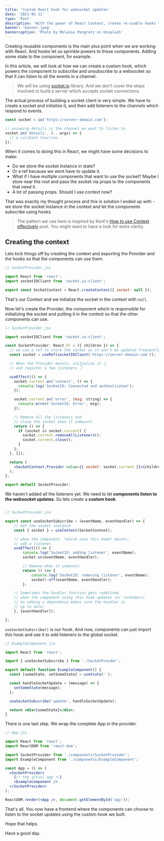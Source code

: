 ```yaml
---
title: 'Custom React hook for websocket updates'
date: '2021-05-11'
type: 'Post'
description: 'With the power of React Context, create re-usable hooks to give your components the ability to listen to websocket events.'
banner: 'banner.jpeg'
bannercaption: 'Photo by Melanie Pongratz on Unsplash'
---
```


Creating reusable components is the main plus point when we are working with React. And hooks let us sprinkle powers to those components. Adding some state to the component, for example.

In this article, we will look at how we can create a custom hook, which powers the component to subscribe and unsubscribe to a websocket so that it can listen to all the events in a channel.

> We will be using [socket.io](https://socket.io/docs/v4/) library. And we don't cover the steps involved to build a server which accepts socket connections.

The actual process of building a socket client is very simple. We have to create a socket and initialize it, and then add listeners to the channels which respond to events.

```js
const socket = io('https://server-domain.com');

// assuming details is the channel we want to listen to
socket.on('details', (...args) => {
  // a callback function
});
```

When it comes to doing this in React, we might have some decisions to make:

- Do we store the socket instance in state?
- Or a ref because we wont have to update it.
- What if I have multiple components that want to use the socket? Maybe I store near the root and pass the socket via props to the components that need it.
- A lot of passing props. Should I use context now?

That was exactly my thought process and this is solution I ended up with - we store the socket instance in the context and let the components subscribe using hooks.

> The pattern we use here is inspired by Kent's [How to use Context effectively](https://kentcdodds.com/blog/how-to-use-react-context-effectively) post. You might want to have a look for extra clarity.

## Creating the context

Lets kick things off by creating the context and exporting the Provider and the hooks so that the components can use them.

```jsx
// SocketProvider.jsx

import React from 'react';
import socketIOClient from 'socket.io-client';

export const SocketContext = React.createContext({ socket: null });
```

That's our Context and we initialize the socket in the context with `null`.

Now let's create the Provider, the component which is responsible for initializing the socket and putting it in the context so that the other components can use.

```jsx
// SocketProvider.jsx

import socketIOClient from 'socket.io-client';

const SocketProvider: React.FC = ({ children }) => {
  // we use a ref to store the socket as it won't be updated frequently
  const socket = useRef(socketIOClient('https://server-domain.com'));

  // When the Provider mounts, initialize it 👆
  // and register a few listeners 👇

  useEffect(() => {
    socket.current.on('connect', () => {
      console.log('SocketIO: Connected and authenticated');
    });

    socket.current.on('error', (msg: string) => {
      console.error('SocketIO: Error', msg);
    });

    // Remove all the listeners and
    // close the socket when it unmounts
    return () => {
      if (socket && socket.current) {
        socket.current.removeAllListeners();
        socket.current.close();
      }
    };
  }, []);

  return (
    <SocketContext.Provider value={{ socket: socket.current }}>{children}</SocketContext.Provider>
  );
};

export default SocketProvider;
```

We haven't added all the listeners yet. We need to let **components listen to the websocket updates**. So lets create a **custom hook**.

```jsx

// SocketProvider.jsx

export const useSocketSubscribe = (eventName, eventHandler) => {
	// Get the socket instance
	const { socket } = useContext(SocketContext);

	// when the component, *which uses this hook* mounts,
	// add a listener.
	useEffect(() => {
		console.log('SocketIO: adding listener', eventName);
		socket.on(eventName, eventHandler);

		// Remove when it unmounts
		return () \=> {
			console.log('SocketIO: removing listener', eventName);
			socket?.off(eventName, eventHandler);
		};

	// Sometimes the handler function gets redefined
	// when the component using this hook updates (or rerenders)
	// So adding a dependency makes sure the handler is
	// up to date!
	}, [eventHandler]);

};
```

`useSocketSubscribe()` is our hook. And now, components can just import this hook and use it to add listeners to the global socket.

```jsx
// ExampleComponent.jsx

import React from 'react';

import { useSocketSubscribe } from './SocketProvder';

export default function ExampleComponent() {
  const [someState, setSomeState] = useState('');

  const handleSocketUpdate = (message) => {
    setSomeState(message);
  };

  useSocketSubscribe('update', handleSocketUpdate);

  return <div>{someState}</div>;
}
```

There is one last step. We wrap the complete App in the provider.

```jsx
// App.jsx

import React from 'react';
import ReactDOM from 'react-dom';

import SocketProvider from './components/SocketProvider';
import ExampleComponent from './components/ExampleComponent';

const App = () => (
  <SocketProvider>
    {/* the actual app */}
    <ExampleComponent />
  </SocketProvider>
);

ReactDOM.render(<App />, document.getElementById('app'));
```

That's all. You now have a frontend where the components can choose to listen to the socket updates using the custom hook we built.

Hope that helps.

Have a good day.
